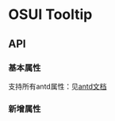 
<Meta title="设计文档/Tooltip 文字提示" />

# OSUI Tooltip

## API

### 基本属性

支持所有antd属性：见[antd文档](https://ant.design/components/tooltip-cn/)

### 新增属性

<Canvas>
  <Story name="Demo" story={stories.Demo} />
</Canvas>
